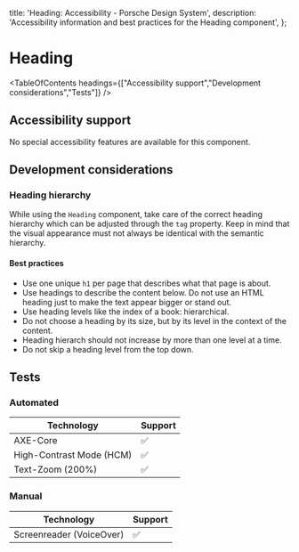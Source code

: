 
  title: 'Heading: Accessibility - Porsche Design System',
  description: 'Accessibility information and best practices for the Heading component',
};

# Heading <ComponentStatus tagName="p-heading"></ComponentStatus>

<TableOfContents headings={["Accessibility support","Development considerations","Tests"]} />

## Accessibility support

No special accessibility features are available for this component.

## Development considerations

### Heading hierarchy

While using the `Heading` component, take care of the correct heading hierarchy which can be adjusted through the `tag`
property. Keep in mind that the visual appearance must not always be identical with the semantic hierarchy.

#### Best practices

- Use one unique `h1` per page that describes what that page is about.
- Use headings to describe the content below. Do not use an HTML heading just to make the text appear bigger or stand
  out.
- Use heading levels like the index of a book: hierarchical.
- Do not choose a heading by its size, but by its level in the context of the content.
- Heading hierarch should not increase by more than one level at a time.
- Do not skip a heading level from the top down.

## Tests

### Automated

| Technology               | Support |
| ------------------------ | ------- |
| AXE-Core                 | ✅      |
| High-Contrast Mode (HCM) | ✅      |
| Text-Zoom (200%)         | ✅      |

### Manual

| Technology               | Support |
| ------------------------ | ------- |
| Screenreader (VoiceOver) | ✅      |
